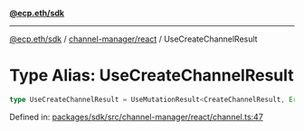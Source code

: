 [**@ecp.eth/sdk**](../../../index.mdx)

***

[@ecp.eth/sdk](/sdk-reference/index.mdx) / [channel-manager/react](/sdk-reference/channel-manager/react/index.mdx) / UseCreateChannelResult

# Type Alias: UseCreateChannelResult

```ts
type UseCreateChannelResult = UseMutationResult<CreateChannelResult, Error, UseCreateChannelParams>;
```

Defined in: [packages/sdk/src/channel-manager/react/channel.ts:47](https://github.com/ecp-eth/comments-monorepo/blob/main/packages/sdk/src/channel-manager/react/channel.ts#L47)
